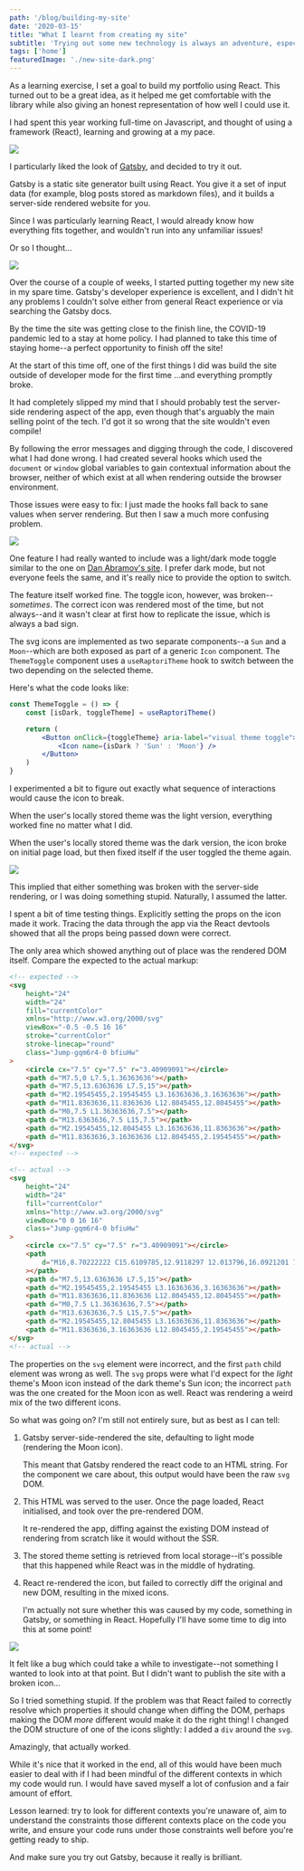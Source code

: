 ```yaml
---
path: '/blog/building-my-site'
date: '2020-03-15'
title: "What I learnt from creating my site"
subtitle: 'Trying out some new technology is always an adventure, especially if you start by assuming you know how to use it.'
tags: ['home']
featuredImage: './new-site-dark.png'
---
```



As a learning exercise, I set a goal to build my portfolio using React. This turned out to be a great idea, as it helped me get comfortable with the library while also giving an honest representation of how well I could use it.

I had spent this year working full-time on Javascript, and thought of using a framework (React), learning and growing at a my pace.

![](./gatsby.png)

I particularly liked the look of [Gatsby](https://www.gatsbyjs.org/), and decided to try it out.

Gatsby is a static site generator built using React. You give it a set of input data (for example, blog posts stored as markdown files), and it builds a server-side rendered website for you.

Since I was particularly learning React, I would already know how everything fits together, and wouldn't run into any unfamiliar issues!

Or so I thought...

![](./new-site-dark.png)

Over the course of a couple of weeks, I started putting together my new site in my spare time. Gatsby's developer experience is excellent, and I didn't hit any problems I couldn't solve either from general React experience or via searching the Gatsby docs.

By the time the site was getting close to the finish line, the COVID-19 pandemic led to a stay at home policy. I had planned to take this time of staying home--a perfect opportunity to finish off the site!

At the start of this time off, one of the first things I did was build the site outside of developer mode for the first time ...and everything promptly broke.

It had completely slipped my mind that I should probably test the server-side rendering aspect of the app, even though that's arguably the main selling point of the tech. I'd got it so wrong that the site wouldn't even compile!

By following the error messages and digging through the code, I discovered what I had done wrong. I had created several hooks which used the `document` or `window` global variables to gain contextual information about the browser, neither of which exist at all when rendering outside the browser environment.

Those issues were easy to fix: I just made the hooks fall back to sane values when server rendering. But then I saw a much more confusing problem.

![](./new-site-light.png)

One feature I had really wanted to include was a light/dark mode toggle similar to the one on [Dan Abramov's site](https://overreacted.io/). I prefer dark mode, but not everyone feels the same, and it's really nice to provide the option to switch.

The feature itself worked fine. The toggle icon, however, was broken--_sometimes_. The correct icon was rendered most of the time, but not always--and it wasn't clear at first how to replicate the issue, which is always a bad sign.

The svg icons are implemented as two separate components--a `Sun` and a `Moon`--which are both exposed as part of a generic `Icon` component. The `ThemeToggle` component uses a `useRaptoriTheme` hook to switch between the two depending on the selected theme.

Here's what the code looks like:

```jsx
const ThemeToggle = () => {
	const [isDark, toggleTheme] = useRaptoriTheme()

	return (
		<Button onClick={toggleTheme} aria-label="visual theme toggle">
			<Icon name={isDark ? 'Sun' : 'Moon'} />
		</Button>
	)
}
```

I experimented a bit to figure out exactly what sequence of interactions would cause the icon to break.

When the user's locally stored theme was the light version, everything worked fine no matter what I did.

When the user's locally stored theme was the dark version, the icon broke on initial page load, but then fixed itself if the user toggled the theme again.

![](./broken-icon.png)

This implied that either something was broken with the server-side rendering, or I was doing something stupid. Naturally, I assumed the latter.

I spent a bit of time testing things. Explicitly setting the props on the icon made it work. Tracing the data through the app via the React devtools showed that all the props being passed down were correct.

The only area which showed anything out of place was the rendered DOM itself. Compare the expected to the actual markup:

```html
<!-- expected -->
<svg
	height="24"
	width="24"
	fill="currentColor"
	xmlns="http://www.w3.org/2000/svg"
	viewBox="-0.5 -0.5 16 16"
	stroke="currentColor"
	stroke-linecap="round"
	class="Jump-gqm6r4-0 bfiuHw"
>
	<circle cx="7.5" cy="7.5" r="3.40909091"></circle>
	<path d="M7.5,0 L7.5,1.36363636"></path>
	<path d="M7.5,13.6363636 L7.5,15"></path>
	<path d="M2.19545455,2.19545455 L3.16363636,3.16363636"></path>
	<path d="M11.8363636,11.8363636 L12.8045455,12.8045455"></path>
	<path d="M0,7.5 L1.36363636,7.5"></path>
	<path d="M13.6363636,7.5 L15,7.5"></path>
	<path d="M2.19545455,12.8045455 L3.16363636,11.8363636"></path>
	<path d="M11.8363636,3.16363636 L12.8045455,2.19545455"></path>
</svg>
<!-- expected -->
```

```html
<!-- actual -->
<svg
	height="24"
	width="24"
	fill="currentColor"
	xmlns="http://www.w3.org/2000/svg"
	viewBox="0 0 16 16"
	class="Jump-gqm6r4-0 bfiuHw"
>
	<circle cx="7.5" cy="7.5" r="3.40909091"></circle>
	<path
		d="M16,8.70222222 C15.6109785,12.9118297 12.013796,16.0921201 7.78824575,15.9622829 C3.56269547,15.8324458 0.167554209,12.4373045 0.037717076,8.21175425 C-0.0921200574,3.98620398 3.08817031,0.389021531 7.29777778,0 C5.46698838,2.47684597 5.72378363,5.92040284 7.9016904,8.0983096 C10.0795972,10.2762164 13.523154,10.5330116 16,8.70222222 Z"
	></path>
	<path d="M7.5,13.6363636 L7.5,15"></path>
	<path d="M2.19545455,2.19545455 L3.16363636,3.16363636"></path>
	<path d="M11.8363636,11.8363636 L12.8045455,12.8045455"></path>
	<path d="M0,7.5 L1.36363636,7.5"></path>
	<path d="M13.6363636,7.5 L15,7.5"></path>
	<path d="M2.19545455,12.8045455 L3.16363636,11.8363636"></path>
	<path d="M11.8363636,3.16363636 L12.8045455,2.19545455"></path>
</svg>
<!-- actual -->
```

The properties on the `svg` element were incorrect, and the first `path` child element was wrong as well. The `svg` props were what I'd expect for the _light_ theme's Moon icon instead of the dark theme's Sun icon; the incorrect `path` was the one created for the Moon icon as well. React was rendering a weird mix of the two different icons.

So what was going on? I'm still not entirely sure, but as best as I can tell:

1.  Gatsby server-side-rendered the site, defaulting to light mode (rendering the Moon icon).

    This meant that Gatsby rendered the react code to an HTML string. For the component we care about, this output would have been the raw `svg` DOM.

1.  This HTML was served to the user. Once the page loaded, React initialised, and took over the pre-rendered DOM.

    It re-rendered the app, diffing against the existing DOM instead of rendering from scratch like it would without the SSR.

1.  The stored theme setting is retrieved from local storage--it's possible that this happened while React was in the middle of hydrating.
1.  React re-rendered the icon, but failed to correctly diff the original and new DOM, resulting in the mixed icons.

    I'm actually not sure whether this was caused by my code, something in Gatsby, or something in React. Hopefully I'll have some time to dig into this at some point!

![](./lightbulb.jpg)

It felt like a bug which could take a while to investigate--not something I wanted to look into at that point. But I didn't want to publish the site with a broken icon...

So I tried something stupid. If the problem was that React failed to correctly resolve which properties it should change when diffing the DOM, perhaps making the DOM _more_ different would make it do the right thing! I changed the DOM structure of one of the icons slightly: I added a `div` around the `svg`.

Amazingly, that actually worked.

While it's nice that it worked in the end, all of this would have been much easier to deal with if I had been mindful of the different contexts in which my code would run. I would have saved myself a lot of confusion and a fair amount of effort.

Lesson learned: try to look for different contexts you're unaware of, aim to understand the constraints those different contexts place on the code you write, and ensure your code runs under those constraints well before you're getting ready to ship.

And make sure you try out Gatsby, because it really is brilliant.

